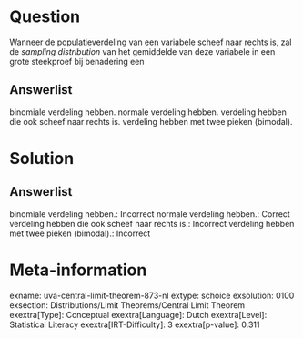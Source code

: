 Question
========

Wanneer de populatieverdeling van een variabele scheef naar rechts is,
zal de *sampling distribution* van het gemiddelde van deze variabele in
een grote steekproef bij benadering een

Answerlist
----------

binomiale verdeling hebben.
normale verdeling hebben.
verdeling hebben die ook scheef naar rechts is.
verdeling hebben met twee pieken (bimodal).

Solution
========

Answerlist
----------

binomiale verdeling hebben.: Incorrect
normale verdeling hebben.: Correct
verdeling hebben die ook scheef naar rechts is.: Incorrect
verdeling hebben met twee pieken (bimodal).: Incorrect

Meta-information
================
exname: uva-central-limit-theorem-873-nl
extype: schoice
exsolution: 0100
exsection: Distributions/Limit Theorems/Central Limit Theorem
exextra[Type]: Conceptual
exextra[Language]: Dutch
exextra[Level]: Statistical Literacy
exextra[IRT-Difficulty]: 3
exextra[p-value]: 0.311
